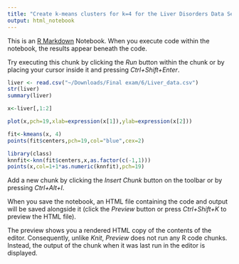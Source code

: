 ```yaml
---
title: "Create k-means clusters for k=4 for the Liver Disorders Data Set at http://archive.ics.uci.edu/ml/datasets/Liver+Disorders . Explain the input parameters you provided for the clustering algorithm. Plot the fitted cluster centers using a different color.  Finally assign the cluster membership for the points to the nearest cluster center.  Color the points according to their cluster membership."
output: html_notebook
---
```


This is an [R Markdown](http://rmarkdown.rstudio.com) Notebook. When you execute code within the notebook, the results appear beneath the code. 

Try executing this chunk by clicking the *Run* button within the chunk or by placing your cursor inside it and pressing *Ctrl+Shift+Enter*. 

```r

liver <- read.csv("~/Downloads/Final exam/6/Liver_data.csv")
str(liver)
summary(liver)

x<-liver[,1:2]

plot(x,pch=19,xlab=expression(x[1]),ylab=expression(x[2]))

fit<-kmeans(x, 4)
points(fit$centers,pch=19,col="blue",cex=2)

library(class)
knnfit<-knn(fit$centers,x,as.factor(c(-1,1)))
points(x,col=1+1*as.numeric(knnfit),pch=19)
```

Add a new chunk by clicking the *Insert Chunk* button on the toolbar or by pressing *Ctrl+Alt+I*.

When you save the notebook, an HTML file containing the code and output will be saved alongside it (click the *Preview* button or press *Ctrl+Shift+K* to preview the HTML file).

The preview shows you a rendered HTML copy of the contents of the editor. Consequently, unlike *Knit*, *Preview* does not run any R code chunks. Instead, the output of the chunk when it was last run in the editor is displayed.

